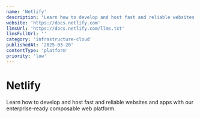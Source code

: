 ```yaml
---
name: 'Netlify'
description: "Learn how to develop and host fast and reliable websites and apps with our enterprise-ready composable web platform."
website: 'https://docs.netlify.com'
llmsUrl: 'https://docs.netlify.com/llms.txt'
llmsFullUrl: ''
category: 'infrastructure-cloud'
publishedAt: '2025-03-20'
contentType: 'platform'
priority: 'low'
---
```


# Netlify

Learn how to develop and host fast and reliable websites and apps with our enterprise-ready composable web platform.
